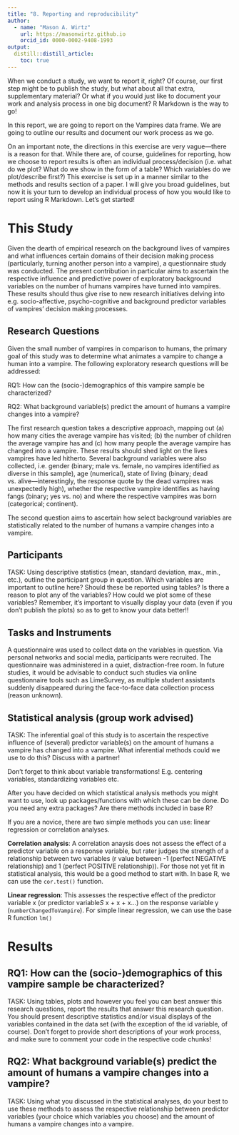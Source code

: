 ```yaml
---
title: "8. Reporting and reproducibility"
author:
  - name: "Mason A. Wirtz"
    url: https://masonwirtz.github.io
    orcid_id: 0000-0002-9408-1993
output:
  distill::distill_article:
    toc: true
---
```


When we conduct a study, we want to report it, right? Of course, our first step might be to publish the study, but what about all that extra, supplementary material? Or what if you would just like to document your work and analysis process in one big document? R Markdown is the way to go! 

In this report, we are going to report on the Vampires data frame. We are going to outline our results and document our work process as we go. 

On an important note, the directions in this exercise are very vague---there is a reason for that. While there are, of course, guidelines for reporting, how we choose to report results is often an individual process/decision (i.e. what do we plot? What do we show in the form of a table? Which variables do we plot/describe first?) This exercise is set up in a manner similar to the methods and results section of a paper. I will give you broad guidelines, but now it is your turn to develop an individual process of how you would like to report using R Markdown. Let's get started! 

# This Study 

Given the dearth of empirical research on the background lives of vampires and what influences certain domains of their decision making process (particularly, turning another person into a vampire), a questionnaire study was conducted. The present contribution in particular aims to ascertain the respective influence and predictive power of exploratory background variables on the number of humans vampires have turned into vampires. These results should thus give rise to new research initiatives delving into e.g. socio-affective, psycho-cognitive and background predictor variables of vampires' decision making processes. 

## Research Questions

Given the small number of vampires in comparison to humans, the primary goal of this study was to determine what animates a vampire to change a human into a vampire. The following exploratory research questions will be addressed: 

RQ1: How can the (socio-)demographics of this vampire sample be characterized?

RQ2: What background variable(s) predict the amount of humans a vampire changes into a vampire? 

The first research question takes a descriptive approach, mapping out (a) how many cities the average vampire has visited; (b) the number of children the average vampire has and (c) how many people the average vampire has changed into a vampire. These results should shed light on the lives vampires have led hitherto. Several background variables were also collected, i.e. gender (binary; male vs. female, no vampires identified as diverse in this sample), age (numerical), state of living (binary; dead vs. alive---interestingly, the response quote by the dead vampires was unexpectedly high), whether the respective vampire identifies as having fangs (binary; yes vs. no) and where the respective vampires was born (categorical; continent). 

The second question aims to ascertain how select background variables are statistically related to the number of humans a vampire changes into a vampire. 

## Participants 

TASK: Using descriptive statistics (mean, standard deviation, max., min., etc.), outline the participant group in question. Which variables are important to outline here? Should these be reported using tables? Is there a reason to plot any of the variables? How could we plot some of these variables? Remember, it's important to visually display your data (even if you don't publish the plots) so as to get to know your data better!!












## Tasks and Instruments

A questionnaire was used to collect data on the variables in question. Via personal networks and social media, participants were recruited. The questionnaire was administered in a quiet, distraction-free room. In future studies, it would be advisable to conduct such studies via online questionnaire tools such as LimeSurvey, as multiple student assistants suddenly disappeared during the face-to-face data collection process (reason unknown). 

## Statistical analysis (group work advised)

TASK: The inferential goal of this study is to ascertain the respective influence of (several) predictor variable(s) on the amount of humans a vampire has changed into a vampire. What inferential methods could we use to do this? Discuss with a partner! 

Don't forget to think about variable transformations! E.g. centering variables, standardizing variables etc.

After you have decided on which statistical analysis methods you might want to use, look up packages/functions with which these can be done. Do you need any extra packages? Are there methods included in base R? 

If you are a novice, there are two simple methods you can use: linear regression or correlation analyses. 

**Correlation analysis**: A correlation anaysis does not assess the effect of a predictor variable on a response variable, but rater judges the strength of a relationship between two variables (r value between -1 (perfect NEGATIVE relationship) and 1 (perfect POSITIVE relationship)). For those not yet fit in statistical analysis, this would be a good method to start with. In base R, we can use the `cor.test()` function. 

**Linear regression**: This assesses the respective effect of the predictor variable x (or predictor variable*S* x + x + x...) on the response variable y (`numberChangedToVampire`). For simple linear regression, we can use the base R function `lm()`













# Results

## RQ1: How can the (socio-)demographics of this vampire sample be characterized?

TASK: Using tables, plots and however you feel you can best answer this research questions, report the results that answer this research question. You should present descriptive statistics and/or visual displays of the variables contained in the data set (with the exception of the id variable, of course). Don't forget to provide short descriptions of your work process, and make sure to comment your code in the respective code chunks! 















## RQ2: What background variable(s) predict the amount of humans a vampire changes into a vampire? 

TASK: Using what you discussed in the statistical analyses, do your best to use these methods to assess the respective relationship between predictor variables (your choice which variables you choose) and the amount of humans a vampire changes into a vampire.  













